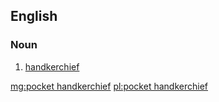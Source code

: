{{also|pocket-handkerchief}}
==English==

===Noun===
{{en-noun|head=[[pocket]] [[handkerchief]]|pocket handkerchieves}}

# [[handkerchief]]

[[mg:pocket handkerchief]]
[[pl:pocket handkerchief]]